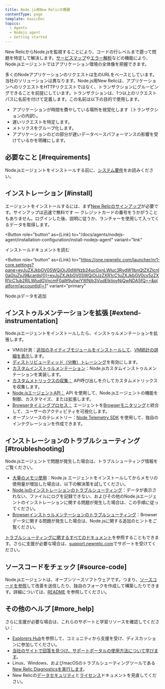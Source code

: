 ```yaml
---
title: Node.js用New Relicの概要
contentType: page
template: basicDoc
topics:
  - Agents
  - Nodejs agent
  - Getting started
---
```



New RelicからNode.jsを監視することにより、コードの行レベルまで遡って問題を特定して解決します。[サービスマップ](/docs/data-analysis/service-maps/get-started/introduction-service-maps)や[エラー解析](/docs/apm/applications-menu/error-analytics/error-analytics-explore-events-behind-errors)などの機能により、Node.jsエージェントではアプリケーション環境の全体像を把握できます。

多くのNodeアプリケーションのリクエストは生のURLをベースとしています。当社のソリューションは異なります。Node.js用New Relicは、アプリケーションへのリクエストをHTTPリクエストではなく、トランザクションにグルーピングできることを前提にしています。トランザクションは、1つ以上のリクエストパスに名前を付けて定義します。この名前は以下の目的で使用します。

* アプリケーションが時間を費やしている場所を視覚化します（トランザクションの内訳）。
* 遅いリクエストを特定します。
* メトリクスをグループ化します。
* アプリケーションのどの部分が遅いデータベースパフォーマンスの影響を受けているかを明確にします。

## 必要なこと [#requirements]

Node.jsエージェントをインストールする前に、[システム要件](/docs/agents/nodejs-agent/getting-started/compatibility-requirements-nodejs-agent)をお読みください。

## インストレーション [#install]

エージェントをインストールするには、まず[New Relicのサインアップ](https://newrelic.com/signup)が必要です。サインアップは迅速で無料です — クレジットカードの番号をうかがうこともありません。ログインした後、説明に従うか、ランチャーを使用して入ってくるデータを取得します。

<Button
  role="button"
  as={Link}
  to="/docs/agents/nodejs-agent/installation-configuration/install-nodejs-agent"
  variant="link"
>
  インストールドキュメントを読む
</Button>

<Button
  role="button"
  as={Link}
  to="https://one.newrelic.com/launcher/nr1-core.settings?pane=eyJuZXJkbGV0SWQiOiJ0dWNzb24ucGxnLWluc3RydW1lbnQtZXZlcnl0aGluZyJ9&cards[0]=eyJuZXJkbGV0SWQiOiJzZXR1cC1uZXJkbGV0cy5zZXR1cC1ub2RlLWludGVncmF0aW9uIiwiYWNjb3VudElkIjoyNjQwNDA5fQ==&platform[accountId]=1"
  variant="primary"
>
  Node.jsデータを追加
</Button>

## インストゥルメンテーションを拡張 [#extend-instrumentation]

Node.jsエージェントをインストールしたら、インストゥルメンテーションを拡張します。

* VMの計測：[追加のネイティブモジュールをインストールして](/docs/agents/nodejs-agent/supported-features/node-vm-measurements)、[VM統計の詳細を表示](/docs/agents/nodejs-agent/supported-features/node-vms-statistics-page)します。
* [ディストリビューティッド（分散）トレーシング](/docs/apm/distributed-tracing/getting-started/introduction-distributed-tracing)を有効にします。
* [カスタムインストゥルメンテーション](/docs/agents/nodejs-agent/supported-features/nodejs-custom-instrumentation)：Node.jsカスタムインストゥルメンテーションを実装します。
* [カスタムメトリックスの収集：](https://docs.newrelic.co.jp/docs/agents/nodejs-agent/supported-features/nodejs-custom-metrics) API呼び出しを介してカスタムメトリックスを収集します。
* [Node.jsエージェントAPI：](/docs/agents/nodejs-agent/supported-features/nodejs-agent-api) API を使用して、Node.jsエージェントの機能を制御、カスタマイズ、または拡張します。
* [Browserタイミングプロセス：](/docs/agents/nodejs-agent/supported-features/page-load-timing-nodejs) エージェントを[Browserモニタリング](/docs/browser/new-relic-browser/getting-started/new-relic-browser)と統合して、ユーザーのアクティビティを可視化します。
* オープンソースのテレメトリー：[Node Telemetry SDK](/docs/data-ingest-apis/get-data-new-relic/new-relic-sdks/telemetry-sdks-send-custom-telemetry-data-new-relic) を使用して、独自のインテグレーションを作成できます。

## インストレーションのトラブルシューティング [#troubleshooting]

Node.jsエージェントで問題が発生した場合は、トラブルシューティング情報をご覧ください。

* [大量のメモリ使用](/docs/agents/nodejs-agent/troubleshooting/troubleshooting-large-memory-usage-nodejs)：Node.js エージェントをインストールしてからメモリの使用量が増加した場合は、以下の解決策を試してください。
* [Node.jsのインストレーションのトラブルシューティング](/docs/agents/nodejs-agent/troubleshooting/troubleshooting-your-nodejs-installation)：データが表示されない、ファイルにログを記録できない、およびその他のNode.jsエージェントのインストレーションに関する問題が発生した場合は、この手順に従ってください。
* [Browserインストゥルメンテーションのトラブルシューティング](/docs/agents/nodejs-agent/troubleshooting/troubleshooting-page-load-timing-nodejs)：Browserデータに関する問題が発生した場合は、Node.jsに関する追加のヒントをご覧ください。

[トラブルシューティングに関するすべてのドキュメント](/docs/agents/net-agent/troubleshooting)を参照することもできます。さらに支援が必要な場合は、[support.newrelic.com](https://support.newrelic.com)でサポートを受けてください。

## ソースコードをチェック [#source-code]

Node.jsエージェントは、オープンソースソフトウェアです。つまり、[ソースコードを参照](https://github.com/newrelic/node-newrelic "新しいウィンドウにリンクが開きます。")して改善を送信したり、独自のフォークを作成して構築したりできます。詳細については、[README](https://github.com/newrelic/node-newrelic/blob/main/README.md "新しいウィンドウにリンクが開きます。") を参照してください。

## その他のヘルプ [#more_help]

さらに支援が必要な場合は、これらのサポートと学習リソースを確認してください：

* [Explorers Hub](https://discuss.newrelic.com/)を参照して、コミュニティから支援を受け、ディスカッションに参加してください。
* [当社のサイトで回答を見つけ、サポートポータルの使用方法について学びます](/docs/using-new-relic/welcome-new-relic/get-started/find-help-use-support-portal)。
* Linux、Windows、およびmacOSのトラブルシューティングツールである[New Relic Diagnosticsを実行します](/docs/using-new-relic/cross-product-functions/troubleshooting/new-relic-diagnostics)。
* New Relicの[データセキュリティ](/docs/security)と[ライセンス](/docs/licenses)ドキュメントを見直してください。
